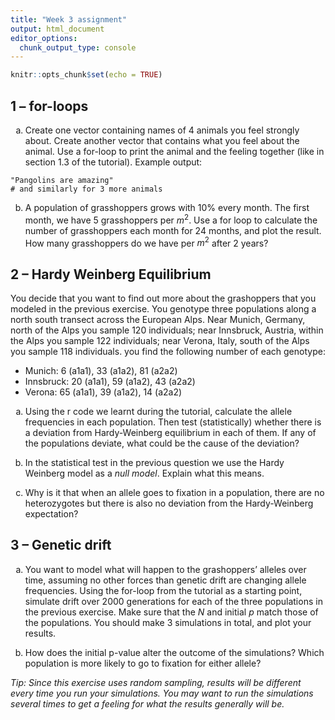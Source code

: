 ---
title: "Week 3 assignment"
output: html_document
editor_options: 
  chunk_output_type: console
---

```{r setup, include=FALSE}
knitr::opts_chunk$set(echo = TRUE)
```



## 1 -- for-loops

a. Create one vector containing names of 4 animals you feel strongly about. Create another vector that contains what you feel about the animal. Use a for-loop to print the animal and the feeling together (like in section 1.3 of the tutorial). Example output:

```{}
"Pangolins are amazing"
# and similarly for 3 more animals
```



b. A population of grasshoppers grows with 10% every month. The first month, we have 5 grasshoppers per $m^2$. Use a for loop to calculate the number of grasshoppers each month for 24 months, and plot the result. How many grasshoppers do we have per $m^2$ after 2 years?


## 2 -- Hardy Weinberg Equilibrium

You decide that you want to find out more about the grashoppers that you modeled in the previous exercise. You genotype three populations along a north south transect across the European Alps. Near Munich, Germany, north of the Alps you sample 120 individuals; near Innsbruck, Austria, within the Alps you sample 122 individuals; near Verona, Italy, south of the Alps you sample 118 individuals. you find the following number of each genotype:

* Munich: 6 (a1a1), 33 (a1a2), 81 (a2a2)
* Innsbruck: 20 (a1a1), 59 (a1a2), 43 (a2a2)
* Verona: 65 (a1a1), 39 (a1a2), 14 (a2a2)

a. Using the r code we learnt during the tutorial, calculate the allele frequencies in each population. Then test (statistically) whether there is a deviation from Hardy-Weinberg equilibrium in each of them. If any of the populations deviate, what could be the cause of the deviation?

b. In the statistical test in the previous question we use the Hardy Weinberg model as a _null model_. Explain what this means.

c. Why is it that when an allele goes to fixation in a population, there are no heterozygotes but there is also no deviation from the Hardy-Weinberg expectation?

## 3 -- Genetic drift

a. You want to model what will happen to the grashoppers' alleles over time, assuming no other forces than genetic drift are changing allele frequencies. Using the for-loop from the tutorial as a starting point, simulate drift over 2000 generations for each of the three populations in the previous exercise. Make sure that the $N$ and initial $p$ match those of the populations. You should make 3 simulations in total, and plot your results.

b. How does the initial p-value alter the outcome of the simulations? Which population is more likely to go to fixation for either allele?

_Tip: Since this exercise uses random sampling, results will be different every time you run your simulations. You may want to run the simulations several times to get a feeling for what the results generally will be._

